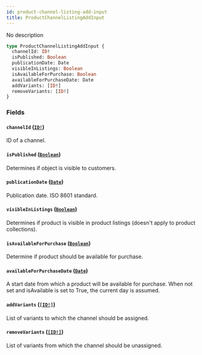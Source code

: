 ```yaml
---
id: product-channel-listing-add-input
title: ProductChannelListingAddInput
---
```


No description

```graphql
type ProductChannelListingAddInput {
  channelId: ID!
  isPublished: Boolean
  publicationDate: Date
  visibleInListings: Boolean
  isAvailableForPurchase: Boolean
  availableForPurchaseDate: Date
  addVariants: [ID!]
  removeVariants: [ID!]
}
```

### Fields

#### `channelId` ([`ID!`](/docs/developer/api-reference/scalars/id))

ID of a channel.

#### `isPublished` ([`Boolean`](/docs/developer/api-reference/scalars/boolean))

Determines if object is visible to customers.

#### `publicationDate` ([`Date`](/docs/developer/api-reference/scalars/date))

Publication date. ISO 8601 standard.

#### `visibleInListings` ([`Boolean`](/docs/developer/api-reference/scalars/boolean))

Determines if product is visible in product listings (doesn't apply to product collections).

#### `isAvailableForPurchase` ([`Boolean`](/docs/developer/api-reference/scalars/boolean))

Determine if product should be available for purchase.

#### `availableForPurchaseDate` ([`Date`](/docs/developer/api-reference/scalars/date))

A start date from which a product will be available for purchase. When not set and isAvailable is set to True, the current day is assumed.

#### `addVariants` ([`[ID!]`](/docs/developer/api-reference/scalars/id))

List of variants to which the channel should be assigned.

#### `removeVariants` ([`[ID!]`](/docs/developer/api-reference/scalars/id))

List of variants from which the channel should be unassigned.
